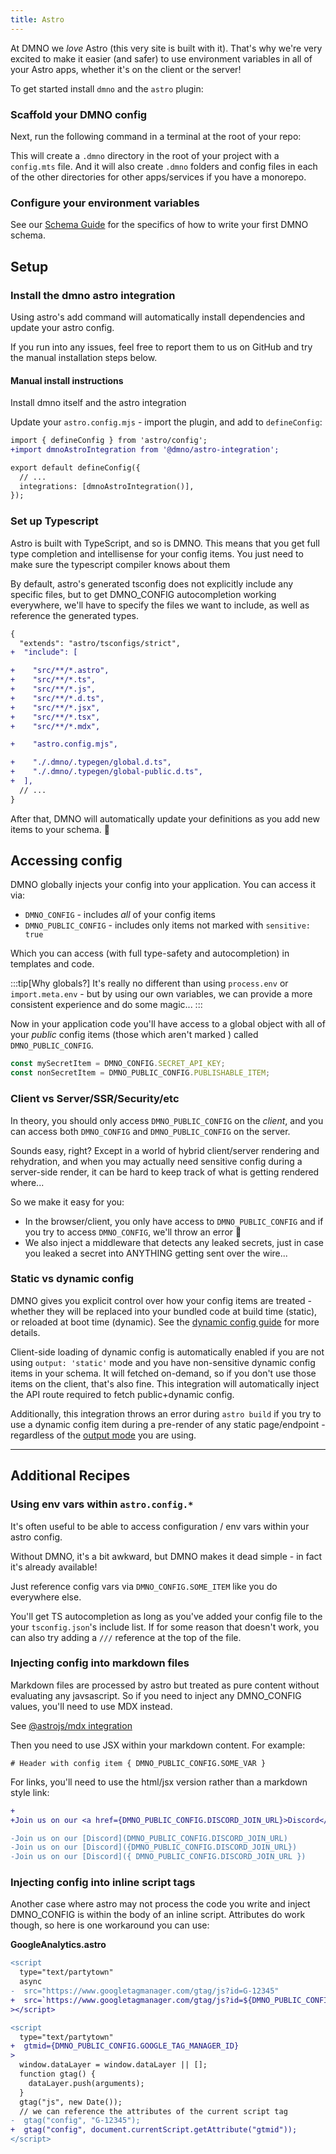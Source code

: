 ```yaml
--- 
title: Astro
---
```




<p style="color: white;">
  <AstroLogo width="100" height="100" />
</p>

At DMNO we _love_ Astro (this very site is built with it). That's why we're very excited to make it easier (and safer) to use environment variables in all of your Astro apps, whether it's on the client or the server!

To get started install `dmno` and the `astro` plugin: 

<TabbedCode packageName="@dmno/astro-integration dmno" />

### Scaffold your DMNO config

Next, run the following command in a terminal at the root of your repo:

<TabbedCode command="dmno init" />

This will create a `.dmno` directory in the root of your project with a `config.mts` file. And it will also create `.dmno` folders and config files in each of the other directories for other apps/services if you have a monorepo.

### Configure your environment variables

See our [Schema Guide](/docs/guides/schema) for the specifics of how to write your first DMNO schema.

## Setup

### Install the dmno astro integration

Using astro's add command will automatically install dependencies and update your astro config.

<TabbedCode command="astro add @dmno/astro-integration" />

If you run into any issues, feel free to <BugReportLink label='integrations/astro'>report them to us on GitHub</BugReportLink> and try the manual installation steps below.

#### Manual install instructions

Install dmno itself and the astro integration
<TabbedCode packageName="@dmno/astro-integration dmno" />

Update your `astro.config.mjs` - import the plugin, and add to `defineConfig`: 

```diff lang="js" title="astro.config.mjs" ins="dmnoAstroIntegration()"
import { defineConfig } from 'astro/config';
+import dmnoAstroIntegration from '@dmno/astro-integration';

export default defineConfig({
  // ...
  integrations: [dmnoAstroIntegration()],
});
```

### Set up Typescript

Astro is built with TypeScript, and so is DMNO. This means that you get full type completion and intellisense for your config items. You just need to make sure the typescript compiler knows about them

By default, astro's generated tsconfig does not explicitly include any specific files, but to get DMNO_CONFIG autocompletion working everywhere, we'll have to specify the files we want to include, as well as reference the generated types.


```diff lang="json" title="tsconfig.json" ins={"You only need to add the file types you are using:": 4} ins={"Add your astro config file (with the correct file extension)": 12} ins={"Add references to dmno's autogenerated types)": 14}
{
  "extends": "astro/tsconfigs/strict",
+  "include": [

+    "src/**/*.astro",
+    "src/**/*.ts",
+    "src/**/*.js",
+    "src/**/*.d.ts",
+    "src/**/*.jsx",
+    "src/**/*.tsx",
+    "src/**/*.mdx",

+    "astro.config.mjs", 

+    "./.dmno/.typegen/global.d.ts",
+    "./.dmno/.typegen/global-public.d.ts",
+  ],
  // ...
}
```

After that, DMNO will automatically update your definitions as you add new items to your schema. 🎉


## Accessing config

DMNO globally injects your config into your application. You can access it via:
- `DMNO_CONFIG` - includes _all_ of your config items
- `DMNO_PUBLIC_CONFIG` - includes only items not marked with `sensitive: true`

Which you can access (with full type-safety and autocompletion) in templates and code.

:::tip[Why globals?]
It's really no different than using `process.env` or `import.meta.env` - but by using our own variables, we can provide a more consistent experience and do some magic...
:::

Now in your application code you'll have access to a global object with all of your _public_ config items (those which aren't marked ) called `DMNO_PUBLIC_CONFIG`. 

```js
const mySecretItem = DMNO_CONFIG.SECRET_API_KEY;
const nonSecretItem = DMNO_PUBLIC_CONFIG.PUBLISHABLE_ITEM;
```

### Client vs Server/SSR/Security/etc 

In theory, you should only access `DMNO_PUBLIC_CONFIG` on the _client_, and you can access both `DMNO_CONFIG` and `DMNO_PUBLIC_CONFIG` on the server.

Sounds easy, right? Except in a world of hybrid client/server rendering and rehydration, and when you may actually need sensitive config during a server-side render, it can be hard to keep track of what is getting rendered where...

So we make it easy for you:

- In the browser/client, you only have access to `DMNO_PUBLIC_CONFIG` and if you try to access `DMNO_CONFIG`, we'll throw an error 🛑
- We also inject a middleware that detects any leaked secrets, just in case you leaked a secret into ANYTHING getting sent over the wire...


### Static vs dynamic config

DMNO gives you explicit control over how your config items are treated - whether they will be replaced into your bundled code at build time (static), or reloaded at boot time (dynamic). See the [dynamic config guide](/docs/guides/dynamic-config) for more details.

Client-side loading of dynamic config is automatically enabled if you are not using `output: 'static'` mode and you have non-sensitive dynamic config items in your schema. It will fetched on-demand, so if you don't use those items on the client, that's also fine. This integration will automatically inject the API route required to fetch public+dynamic config.

Additionally, this integration throws an error during `astro build` if you try to use a dynamic config item during a pre-render of any static page/endpoint - regardless of the [output mode](https://docs.astro.build/en/basics/rendering-modes/#server-output-modes) you are using.

---

## Additional Recipes

### Using env vars within `astro.config.*`
It's often useful to be able to access configuration / env vars within your astro config.

Without DMNO, it's a bit awkward, but DMNO makes it dead simple - in fact it's already available!

Just reference config vars via `DMNO_CONFIG.SOME_ITEM` like you do everywhere else.

You'll get TS autocompletion as long as you've added your config file to the your `tsconfig.json`'s include list. If for some reason that doesn't work, you can also try adding a `///` reference at the top of the file.

### Injecting config into markdown files

Markdown files are processed by astro but treated as pure content without evaluating any javsascript. So if you need to inject any DMNO_CONFIG values, you'll need to use MDX instead.

See [@astrojs/mdx integration](https://docs.astro.build/en/guides/integrations-guide/mdx/)

Then you need to use JSX within your markdown content. For example:

```mdx
# Header with config item { DMNO_PUBLIC_CONFIG.SOME_VAR }
```

For links, you'll need to use the html/jsx version rather than a markdown style link:
```diff lang="mdx" ins={"🥳 Use HTML/JSX style links": 1} del={"🥵 Markdown style links dont work": 3}
+
+Join us on our <a href={DMNO_PUBLIC_CONFIG.DISCORD_JOIN_URL}>Discord</a>

-Join us on our [Discord](DMNO_PUBLIC_CONFIG.DISCORD_JOIN_URL)
-Join us on our [Discord]({DMNO_PUBLIC_CONFIG.DISCORD_JOIN_URL})
-Join us on our [Discord]({ DMNO_PUBLIC_CONFIG.DISCORD_JOIN_URL })


```


### Injecting config into inline script tags
Another case where astro may not process the code you write and inject DMNO_CONFIG is within the body of an inline script. Attributes do work though, so here is one workaround you can use:

**GoogleAnalytics.astro**
```diff lang="jsx"
<script
  type="text/partytown"
  async
-  src="https://www.googletagmanager.com/gtag/js?id=G-12345"
+  src=`https://www.googletagmanager.com/gtag/js?id=${DMNO_PUBLIC_CONFIG.GOOGLE_TAG_MANAGER_ID}`
></script>

<script
  type="text/partytown"
+  gtmid={DMNO_PUBLIC_CONFIG.GOOGLE_TAG_MANAGER_ID}
>
  window.dataLayer = window.dataLayer || [];
  function gtag() {
    dataLayer.push(arguments);
  }
  gtag("js", new Date());
  // we can reference the attributes of the current script tag
-  gtag("config", "G-12345");
+  gtag("config", document.currentScript.getAttribute("gtmid"));
</script>
```

